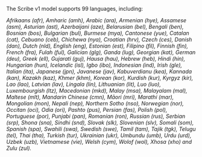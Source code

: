 The Scribe v1 model supports 99 languages, including:

_Afrikaans (afr), Amharic (amh), Arabic (ara), Armenian (hye), Assamese (asm), Asturian (ast), Azerbaijani (aze), Belarusian (bel), Bengali (ben), Bosnian (bos), Bulgarian (bul), Burmese (mya), Cantonese (yue), Catalan (cat), Cebuano (ceb), Chichewa (nya), Croatian (hrv), Czech (ces), Danish (dan), Dutch (nld), English (eng), Estonian (est), Filipino (fil), Finnish (fin), French (fra), Fulah (ful), Galician (glg), Ganda (lug), Georgian (kat), German (deu), Greek (ell), Gujarati (guj), Hausa (hau), Hebrew (heb), Hindi (hin), Hungarian (hun), Icelandic (isl), Igbo (ibo), Indonesian (ind), Irish (gle), Italian (ita), Japanese (jpn), Javanese (jav), Kabuverdianu (kea), Kannada (kan), Kazakh (kaz), Khmer (khm), Korean (kor), Kurdish (kur), Kyrgyz (kir), Lao (lao), Latvian (lav), Lingala (lin), Lithuanian (lit), Luo (luo), Luxembourgish (ltz), Macedonian (mkd), Malay (msa), Malayalam (mal), Maltese (mlt), Mandarin Chinese (cmn), Māori (mri), Marathi (mar), Mongolian (mon), Nepali (nep), Northern Sotho (nso), Norwegian (nor), Occitan (oci), Odia (ori), Pashto (pus), Persian (fas), Polish (pol), Portuguese (por), Punjabi (pan), Romanian (ron), Russian (rus), Serbian (srp), Shona (sna), Sindhi (snd), Slovak (slk), Slovenian (slv), Somali (som), Spanish (spa), Swahili (swa), Swedish (swe), Tamil (tam), Tajik (tgk), Telugu (tel), Thai (tha), Turkish (tur), Ukrainian (ukr), Umbundu (umb), Urdu (urd), Uzbek (uzb), Vietnamese (vie), Welsh (cym), Wolof (wol), Xhosa (xho) and Zulu (zul)._
